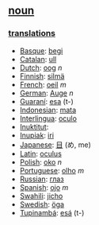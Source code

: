 == [[noun]] ==

=== [[translation]]s ===
*[[Basque]]: [[begi]]
*[[Catalan]]: [[ull]]
*[[Dutch]]: [[oog]] ''n''
*[[Finnish]]: [[silmä]]
*[[French]]: [[oeil]] ''m''
*[[German]]: [[Auge]] ''n''
*[[Guaraní]]: [[esa]] (t-)
*[[Indonesian]]: [[mata]]
*[[Interlingua]]: [[oculo]]
*[[Inuktitut]]: [[]]
*[[Inupiak]]: [[iri]]
*[[Japanese]]: [[目]] (め, me)
*[[Latin]]: [[oculus]]
*[[Polish]]: [[oko]] ''n''
*[[Portuguese]]: [[olho]] ''m''
*[[Russian]]: [[глаз]]
*[[Spanish]]: [[ojo]] ''m''
*[[Swahili]]: [[jicho]]
*[[Swedish]]: [[öga]]
*[[Tupinambá]]: [[esá]] (t-)
